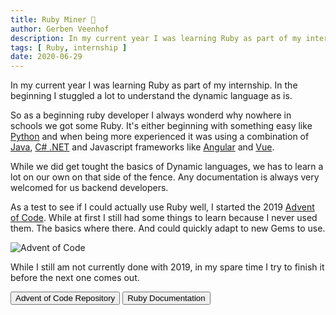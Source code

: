 ```yaml
---
title: Ruby Miner 💎
author: Gerben Veenhof
description: In my current year I was learning Ruby as part of my internship. In the beginning I stuggled a lot to understand the dynamic language as is.
tags: [ Ruby, internship ]
date: 2020-06-29
---
```



In my current year I was learning Ruby as part of my internship. In the beginning I stuggled a lot to understand the dynamic language as is.

So as a beginning ruby developer I always wonderd why nowhere in schools we got some Ruby. It's either beginning with something easy like [Python](https://python.org/) and when being more experienced it was using a combination of [Java](https://www.java.com/nl/), [C# .NET](https://dotnet.microsoft.com/) and Javascript frameworks like [Angular](https://angular.io/) and [Vue](https://vuejs.org/).

While we did get tought the basics of Dynamic languages, we has to learn a lot on our own on that side of the fence. Any documentation is always very welcomed for us backend developers.

As a test to see if I could actually use Ruby well, I started the 2019 [Advent of Code](https://adventofcode.com/2019). While at first I still had some things to learn because I never used them. The basics where there. And could quickly adapt to new Gems to use.

![Advent of Code](/images/posts/advent_of_code.webp)

While I still am not currently done with 2019, in my spare time I try to finish it before the next one comes out.

<FlexCenter>
    <Button href="https://github.com/nlxdodge/Advent-Of-Code" icon="mdi:github">Advent of Code Repository</Button>
    <Button href="https://www.ruby-lang.org/en/" icon="fontisto:ruby">Ruby Documentation</Button>
</FlexCenter>